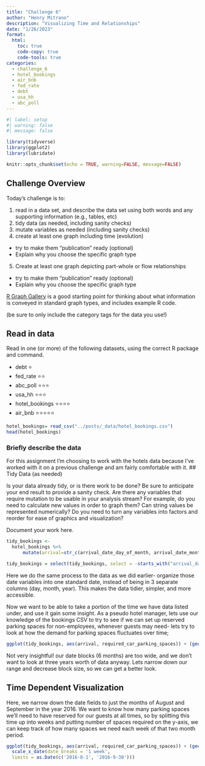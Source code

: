 ```yaml
---
title: "Challenge 6"
author: "Henry Mitrano"
description: "Visualizing Time and Relationships"
date: "1/26/2023"
format:
  html:
    toc: true
    code-copy: true
    code-tools: true
categories:
  - challenge_6
  - hotel_bookings
  - air_bnb
  - fed_rate
  - debt
  - usa_hh
  - abc_poll
---
```


```r
#| label: setup
#| warning: false
#| message: false

library(tidyverse)
library(ggplot2)
library(lubridate)

knitr::opts_chunk$set(echo = TRUE, warning=FALSE, message=FALSE)
```

## Challenge Overview

Today's challenge is to:

1)  read in a data set, and describe the data set using both words and any supporting information (e.g., tables, etc)
2)  tidy data (as needed, including sanity checks)
3)  mutate variables as needed (including sanity checks)
4)  create at least one graph including time (evolution)
   - try to make them "publication" ready (optional)
   - Explain why you choose the specific graph type
5)  Create at least one graph depicting part-whole or flow relationships
   - try to make them "publication" ready (optional)
   - Explain why you choose the specific graph type

[R Graph Gallery](https://r-graph-gallery.com/) is a good starting point for thinking about what information is conveyed in standard graph types, and includes example R code.

(be sure to only include the category tags for the data you use!)

## Read in data

Read in one (or more) of the following datasets, using the correct R package and command.

  - debt  ⭐
  - fed_rate ⭐⭐
  - abc_poll ⭐⭐⭐
  - usa_hh ⭐⭐⭐
  - hotel_bookings ⭐⭐⭐⭐
  - air_bnb  ⭐⭐⭐⭐⭐

```r
hotel_bookings= read_csv("../posts/_data/hotel_bookings.csv")
head(hotel_bookings)
```

### Briefly describe the data
For this assignment I'm choosing to work with the hotels data because I've worked with it on a previous challenge and am fairly comfortable with it.
## Tidy Data (as needed)

Is your data already tidy, or is there work to be done? Be sure to anticipate your end result to provide a sanity check. Are there any variables that require mutation to be usable in your analysis stream? For example, do you need to calculate new values in order to graph them? Can string values be represented numerically? Do you need to turn any variables into factors and reorder for ease of graphics and visualization?

Document your work here.

```r
tidy_bookings <- 
  hotel_bookings %>%
      mutate(arrival=str_c(arrival_date_day_of_month, arrival_date_month,arrival_date_year, sep="/"), arrival=dmy(arrival)) 

tidy_bookings = select(tidy_bookings, select = -starts_with("arrival_date"))

```
Here we do the same process to the data as we did earlier- organize those date variables into one standard date, instead of being in 3 separate columns (day, month, year). This makes the data tidier, simpler, and more accessible.

Now we want to be able to take a portion of the time we have data listed under, and use it gain some insight. As a pseudo hotel manager, lets use our knowledge of the bookings CSV to try to see if we can set up reserved parking spaces for non-employees, whenever guests may need- lets try to look at how the demand for parking spaces fluctuates over time;

```r
ggplot(tidy_bookings, aes(arrival, required_car_parking_spaces)) + (geom_point()) 

```
Not very insightful! our date blocks (6 months) are too wide, and we don't want to look at three years worth of data anyway. Lets narrow down our range and decrease block size, so we can get a better look.


## Time Dependent Visualization
Here, we narrow down the date fields to just the months of August and September in the year 2016. We want to know how many parking spaces we'll need to have reserved for our guests at all times, so by splitting this time up into weeks and putting number of spaces required on the y-axis, we can keep track of how many spaces we need each week of that two month period.
```r
ggplot(tidy_bookings, aes(arrival, required_car_parking_spaces)) + (geom_point()) +
  scale_x_date(date_breaks = '1 week',
  limits = as.Date(c('2016-8-1', '2016-9-30')))

```



